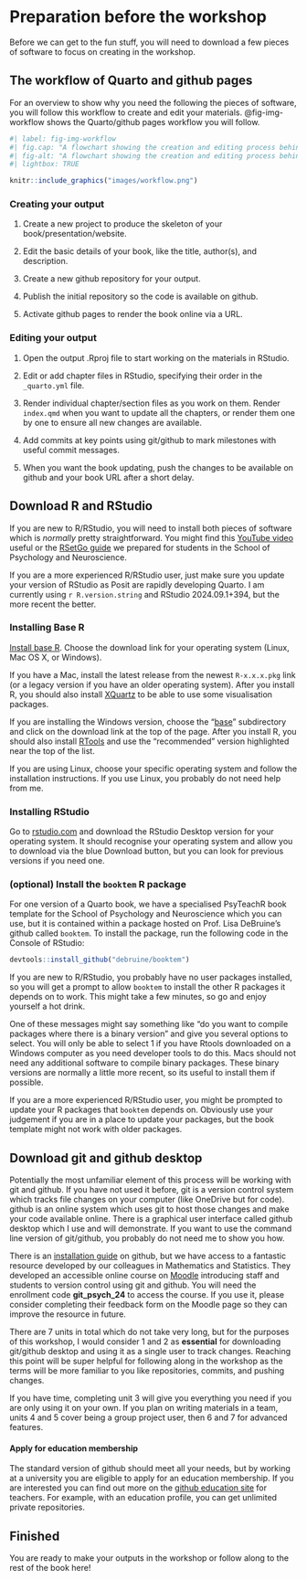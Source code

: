 # Preparation before the workshop {#workshop_prep}

Before we can get to the fun stuff, you will need to download a few pieces of software to focus on creating in the workshop.

## The workflow of Quarto and github pages

For an overview to show why you need the following the pieces of software, you will follow this workflow to create and edit your materials. @fig-img-workflow shows the Quarto/github pages workflow you will follow. 

```r
#| label: fig-img-workflow
#| fig.cap: "A flowchart showing the creation and editing process behind a Quarto output and sharing it using github pages."
#| fig-alt: "A flowchart showing the creation and editing process behind a Quarto output and sharing it using github pages."
#| lightbox: TRUE

knitr::include_graphics("images/workflow.png")
```

### Creating your output 

1.  Create a new project to produce the skeleton of your book/presentation/website.

3.  Edit the basic details of your book, like the title, author(s), and description.

4.  Create a new github repository for your output.

5.  Publish the initial repository so the code is available on github.

6.  Activate github pages to render the book online via a URL.

### Editing your output

1.  Open the output .Rproj file to start working on the materials in RStudio.

2.  Edit or add chapter files in RStudio, specifying their order in the `_quarto.yml` file.

3.  Render individual chapter/section files as you work on them. Render `index.qmd` when you want to update all the chapters, or render them one by one to ensure all new changes are available.

4.  Add commits at key points using git/github to mark milestones with useful commit messages.

5.  When you want the book updating, push the changes to be available on github and your book URL after a short delay.

## Download R and RStudio

If you are new to R/RStudio, you will need to install both pieces of software which is *normally* pretty straightforward. You might find this [YouTube video](https://youtu.be/YrEe2TLr3MI?si=oweIE55Ul77ZoZwz){target="_blank"} useful or the [RSetGo guide](https://psyteachr.github.io/RSetGo/){target="_blank"} we prepared for students in the School of Psychology and Neuroscience.

If you are a more experienced R/RStudio user, just make sure you update your version of RStudio as Posit are rapidly developing Quarto. I am currently using `r R.version.string` and RStudio 2024.09.1+394, but the more recent the better.

### Installing Base R

[Install base R](https://cran.rstudio.com/){target="_blank"}. Choose the download link for your operating system (Linux, Mac OS X, or Windows).

If you have a Mac, install the latest release from the newest `R-x.x.x.pkg` link (or a legacy version if you have an older operating system). After you install R, you should also install [XQuartz](http://xquartz.macosforge.org/){target="_blank"} to be able to use some visualisation packages.

If you are installing the Windows version, choose the "[base](https://cran.rstudio.com/bin/windows/base/)" subdirectory and click on the download link at the top of the page. After you install R, you should also install [RTools](https://cran.rstudio.com/bin/windows/Rtools/){target="_blank"} and use the "recommended" version highlighted near the top of the list.

If you are using Linux, choose your specific operating system and follow the installation instructions. If you use Linux, you probably do not need help from me.

### Installing RStudio

Go to [rstudio.com](https://www.rstudio.com/products/rstudio/download/#download){target="_blank"} and download the RStudio Desktop version for your operating system. It should recognise your operating system and allow you to download via the blue Download button, but you can look for previous versions if you need one.

### (optional) Install the `booktem` R package

For one version of a Quarto book, we have a specialised PsyTeachR book template for the School of Psychology and Neuroscience which you can use, but it is contained within a package hosted on Prof. Lisa DeBruine's github called `booktem`. To install the package, run the following code in the Console of RStudio:

```r
devtools::install_github("debruine/booktem")
```

If you are new to R/RStudio, you probably have no user packages installed, so you will get a prompt to allow `booktem` to install the other R packages it depends on to work. This might take a few minutes, so go and enjoy yourself a hot drink.

::: callout-caution
One of these messages might say something like "do you want to compile packages where there is a binary version" and give you several options to select. You will only be able to select 1 if you have Rtools downloaded on a Windows computer as you need developer tools to do this. Macs should not need any additional software to compile binary packages. These binary versions are normally a little more recent, so its useful to install them if possible.
:::

If you are a more experienced R/RStudio user, you might be prompted to update your R packages that `booktem` depends on. Obviously use your judgement if you are in a place to update your packages, but the book template might not work with older packages.

## Download git and github desktop {#github_prep}

Potentially the most unfamiliar element of this process will be working with git and github. If you have not used it before, git is a version control system which tracks file changes on your computer (like OneDrive but for code). github is an online system which uses git to host those changes and make your code available online. There is a graphical user interface called github desktop which I use and will demonstrate. If you want to use the command line version of git/github, you probably do not need me to show you how.

There is an [installation guide](https://github.com/git-guides/install-git){target="_blank"} on github, but we have access to a fantastic resource developed by our colleagues in Mathematics and Statistics. They developed an accessible online course on [Moodle](https://moodle.gla.ac.uk/course/view.php?id=41115){target="_blank"} introducing staff and students to version control using git and github. You will need the enrollment code **git_psych_24** to access the course. If you use it, please consider completing their feedback form on the Moodle page so they can improve the resource in future.

There are 7 units in total which do not take very long, but for the purposes of this workshop, I would consider 1 and 2 as **essential** for downloading git/github desktop and using it as a single user to track changes. Reaching this point will be super helpful for following along in the workshop as the terms will be more familiar to you like repositories, commits, and pushing changes.

If you have time, completing unit 3 will give you everything you need if you are only using it on your own. If you plan on writing materials in a team, units 4 and 5 cover being a group project user, then 6 and 7 for advanced features.

::: callout-tip
#### Apply for education membership

The standard version of github should meet all your needs, but by working at a university you are eligible to apply for an education membership. If you are interested you can find out more on the [github education site](https://github.com/education/teachers){target="_blank"} for teachers. For example, with an education profile, you can get unlimited private repositories.
:::

## Finished

You are ready to make your outputs in the workshop or follow along to the rest of the book here!

